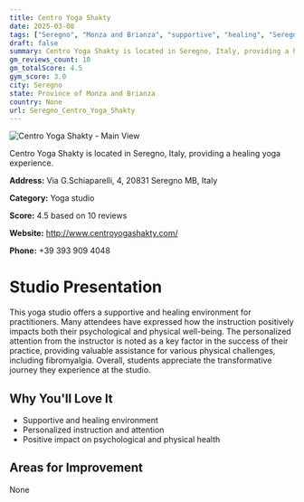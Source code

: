 ```yaml
---
title: Centro Yoga Shakty
date: 2025-03-08
tags: ["Seregno", "Monza and Brianza", "supportive", "healing", "Seregno"]  
draft: false
summary: Centro Yoga Shakty is located in Seregno, Italy, providing a healing yoga experience.
gm_reviews_count: 10
gm_totalScore: 4.5
gym_score: 3.0
city: Seregno
state: Province of Monza and Brianza
country: None
url: Seregno_Centro_Yoga_Shakty
---
```


<div className="aspect-[16/9] relative my-8">
  <img 
    src="https://streetviewpixels-pa.googleapis.com/v1/thumbnail?panoid=ep5wkfr6aoapfy4EVAJPCA&cb_client=search.gws-prod.gps&w=408&h=240&yaw=357.89667&pitch=0&thumbfov=100"
    alt="Centro Yoga Shakty - Main View"
    className="object-cover absolute inset-0 w-full h-full rounded-lg"
  />
</div>

Centro Yoga Shakty is located in Seregno, Italy, providing a healing yoga experience.

**Address:** Via G.Schiaparelli, 4, 20831 Seregno MB, Italy

**Category:** Yoga studio

**Score:** 4.5 based on 10 reviews

**Website:** http://www.centroyogashakty.com/

**Phone:** +39 393 909 4048

# Studio Presentation

This yoga studio offers a supportive and healing environment for practitioners. Many attendees have expressed how the instruction positively impacts both their psychological and physical well-being. The personalized attention from the instructor is noted as a key factor in the success of their practice, providing valuable assistance for various physical challenges, including fibromyalgia. Overall, students appreciate the transformative journey they experience at the studio.


## Why You'll Love It

- Supportive and healing environment
- Personalized instruction and attention
- Positive impact on psychological and physical health

## Areas for Improvement

None

<div className="grid grid-cols-1 xl:grid-cols-2 gap-4 my-8">

</div>